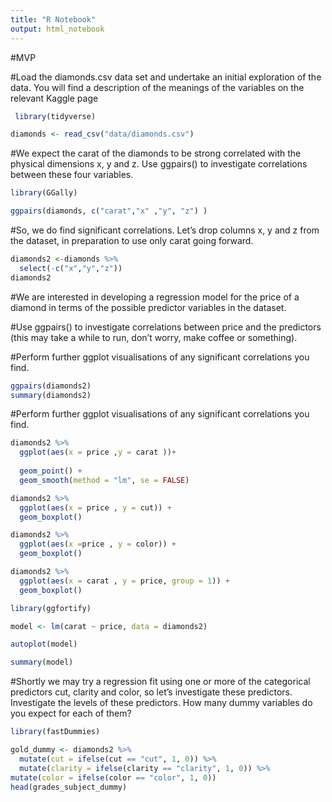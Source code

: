 ```yaml
---
title: "R Notebook"
output: html_notebook
---
```


#MVP

#Load the diamonds.csv data set and undertake an initial exploration of the data. You will find a description of the meanings of the variables on the relevant Kaggle page
```r
 library(tidyverse)
```
```r
diamonds <- read_csv("data/diamonds.csv")
```
#We expect the carat of the diamonds to be strong correlated with the physical dimensions x, y and z. Use ggpairs() to investigate correlations between these four variables.


```r
library(GGally)
```

```r
ggpairs(diamonds, c("carat","x" ,"y", "z") )
```
#So, we do find significant correlations. Let’s drop columns x, y and z from the dataset, in preparation to use only carat going forward.

```r
diamonds2 <-diamonds %>%  
  select(-c("x","y","z"))
diamonds2 
```
#We are interested in developing a regression model for the price of a diamond in terms of the possible predictor variables in the dataset.

#Use ggpairs() to investigate correlations between price and the predictors (this may take a while to run, don’t worry, make coffee or something).

#Perform further ggplot visualisations of any significant correlations you find.




```r
ggpairs(diamonds2)
summary(diamonds2)
```

#Perform further ggplot visualisations of any significant correlations you find.
```r
diamonds2 %>% 
  ggplot(aes(x = price ,y = carat ))+
  
  geom_point() +
  geom_smooth(method = "lm", se = FALSE)
```

```r
diamonds2 %>%
  ggplot(aes(x = price , y = cut)) + 
  geom_boxplot()
```

```r

diamonds2 %>%
  ggplot(aes(x =price , y = color)) + 
  geom_boxplot()

```

```r
diamonds2 %>%
  ggplot(aes(x = carat , y = price, group = 1)) + 
  geom_boxplot()
```
```r
library(ggfortify)

model <- lm(carat ~ price, data = diamonds2)

autoplot(model)

```
```r
summary(model)
```

#Shortly we may try a regression fit using one or more of the categorical predictors cut, clarity and color, so let’s investigate these predictors. Investigate the levels of these predictors. How many dummy variables do you expect for each of them?
```r
library(fastDummies)
```

```r
gold_dummy <- diamonds2 %>%
  mutate(cut = ifelse(cut == "cut", 1, 0)) %>% 
  mutate(clarity = ifelse(clarity == "clarity", 1, 0)) %>% 
mutate(color = ifelse(color == "color", 1, 0))
head(grades_subject_dummy)
```

